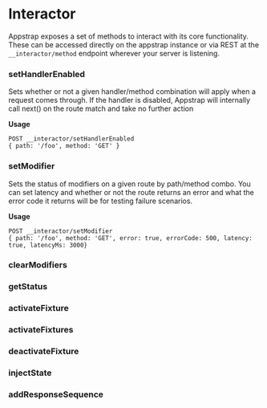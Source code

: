 # Interactor

Appstrap exposes a set of methods to interact with its core functionality.  These can be accessed directly on the appstrap
instance or via REST at the `__interactor/method` endpoint wherever your server is listening.

### setHandlerEnabled
Sets whether or not a given handler/method combination will apply when a request comes through.  If the handler is disabled, 
Appstrap will internally call next() on the route match and take no further action

__Usage__
```text
POST __interactor/setHandlerEnabled
{ path: '/foo', method: 'GET' }
```

### setModifier
Sets the status of modifiers on a given route by path/method combo.  You can set latency and whether or not the route returns
an error and what the error code it returns will be for testing failure scenarios.

__Usage__
```text
POST __interactor/setModifier
{ path: '/foo', method: 'GET', error: true, errorCode: 500, latency: true, latencyMs: 3000}
```

### clearModifiers

### getStatus

### activateFixture

### activateFixtures

### deactivateFixture

### injectState

### addResponseSequence